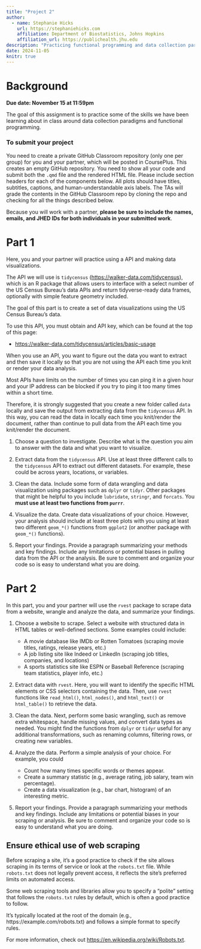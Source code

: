 ```yaml
---
title: "Project 2"
author: 
  - name: Stephanie Hicks
    url: https://stephaniehicks.com
    affiliation: Department of Biostatistics, Johns Hopkins
    affiliation_url: https://publichealth.jhu.edu
description: "Practicing functional programming and data collection paradigms"
date: 2024-11-05
knitr: true
---
```



# Background


**Due date: November 15 at 11:59pm**

The goal of this assignment is to practice some of the skills we have been learning about in class around data collection paradigms and functional programming.

### To submit your project 

You need to create a private GitHub Classroom repository  (only one per group) for you and your partner, which will be posted in CoursePlus. This creates an empty GitHub repository. You need to show all your code and submit both the `.qmd` file and the rendered HTML file. Please include section headers for each of the components below. All plots should have titles, subtitles, captions, and human-understandable axis labels. The TAs will grade the contents in the GitHub Classroom repo by cloning the repo and checking for all the things described below. 

Because you will work with a partner, **please be sure to include the names, emails, and JHED IDs for both individuals in your submitted work**. 

# Part 1 

Here, you and your partner will practice using a API and making data visualizations. 

The API we will use is `tidycensus` (<https://walker-data.com/tidycensus>), which is an R package that allows users to interface with a select number of the US Census Bureau’s data APIs and return tidyverse-ready data frames, optionally with simple feature geometry included.

The goal of this part is to create a set of data visualizations using the US Census Bureau's data. 

:::{.callout-important}

To use this API, you must obtain and API key, which can be found at the top of this page: 

- <https://walker-data.com/tidycensus/articles/basic-usage>

:::

:::{.callout-tip}

When you use an API, you want to figure out the data you want to extract and then save it locally so that you are not using the API each time you knit or render your data analysis. 

Most APIs have limits on the number of times you can ping it in a given hour and your IP address can be blocked if you try to ping it too many times within a short time. 

Therefore, it is strongly suggested that you create a new folder called `data` locally and save the output from extracting data from the `tidycensus` API. In this way, you can read the data in locally each time you knit/render the document, rather than continue to pull data from the API each time you knit/render the document. 

:::


1. Choose a question to investigate. Describe what is the question you aim to answer with the data and what you want to visualize. 

2. Extract data from the `tidycensus` API. Use at least three different calls to the `tidycensus` API to extract out different datasets. For example, these could be across years, locations, or variables. 

3. Clean the data. Include some form of data wrangling and data visualization using packages such as `dplyr` or `tidyr`. Other packages that might be helpful to you include `lubridate`, `stringr`, and `forcats`. You **must use at least two functions from `purrr`**. 

4. Visualize the data. Create data visualizations of your choice. However, your analysis should include at least three plots with you using at least two different `geom_*()` functions from `ggplot2` (or another package with `geom_*()` functions). 

5. Report your findings. Provide a paragraph summarizing your methods and key findings. Include any limitations or potential biases in pulling data from the API or the analysis. Be sure to comment and organize your code so is easy to understand what you are doing. 


# Part 2

In this part, you and your partner will use the `rvest` package to scrape data from a website, wrangle and analyze the data, and summarize your findings. 

1. Choose a website to scrape. Select a website with structured data in HTML tables or well-defined sections. Some examples could include: 

   - A movie database like IMDb or Rotten Tomatoes (scraping movie titles, ratings, release years, etc.)
   - A job listing site like Indeed or LinkedIn (scraping job titles, companies, and locations)
   - A sports statistics site like ESPN or Baseball Reference (scraping team statistics, player info, etc.)

2. Extract data with `rvest`. Here, you will want to identify the specific HTML elements or CSS selectors containing the data. Then, use `rvest` functions like `read_html()`, `html_nodes()`, and `html_text()` or `html_table()` to retrieve the data.

3. Clean the data. Next, perform some basic wrangling, such as remove extra whitespace, handle missing values, and convert data types as needed. You might find the functions from `dplyr` or `tidyr` useful for any additional transformations, such as renaming columns, filtering rows, or creating new variables.

4. Analyze the data. Perform a simple analysis of your choice. For example, you could

   - Count how many times specific words or themes appear.
   - Create a summary statistic (e.g., average rating, job salary, team win percentage).
   - Create a data visualization (e.g., bar chart, histogram) of an interesting metric.

5. Report your findings. Provide a paragraph summarizing your methods and key findings. Include any limitations or potential biases in your scraping or analysis. Be sure to comment and organize your code so is easy to understand what you are doing. 

:::::: {.callout-caution}

## Ensure ethical use of web scraping

Before scraping a site, it's a good practice to check if the site allows scraping in its terms of service or look at the `robots.txt` file. While `robots.txt` does not legally prevent access, it reflects the site's preferred limits on automated access. 

Some web scraping tools and libraries allow you to specify a "polite" setting that follows the `robots.txt` rules by default, which is often a good practice to follow.

It’s typically located at the root of the domain (e.g., https://example.com/robots.txt) and follows a simple format to specify rules.

For more information, check out <https://en.wikipedia.org/wiki/Robots.txt>. 

:::
